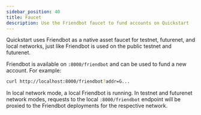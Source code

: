 ```yaml
---
sidebar_position: 40
title: Faucet
description: Use the Friendbot faucet to fund accounts on Quickstart
---
```


Quickstart uses Friendbot as a native asset faucet for testnet, futurenet, and local networks, just like Friendbot is used on the public testnet and futurenet.

Friendbot is available on `:8000/friendbot` and can be used to fund a new account. For example: 

```sh
curl http://localhost:8000/friendbot?addr=G... 
```

In local network mode, a local Friendbot is running. In testnet and futurenet network modes,  requests to the local `:8000/friendbot` endpoint will be proxied to the Friendbot deployments for the respective network.

